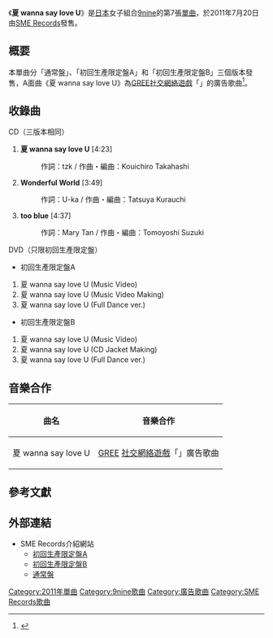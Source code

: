 {{Infobox Single 
| Name           = 夏 wanna say love U
| Artist         = [[9nine|9nine]]
| Album          = [[9nine_(專輯)|9nine]]
| Cover        = natsu wanna say love you.jpg
| Caption        = 初回生產限定盤A封面
| A-side         =
| B-side         = Wonderful World<br/>too blue
| Released       = 2011年7月20日
| Format         = [[單曲|單曲]]
| Recorded       = 
| Genre          = [[J-POP|J-POP]]
| Length         = 25分38秒
| Label          = [[SME_Records|SME Records]]
| Producer       = 
| Writer         = tzk<small>（作詞 #1）</small><br/>Kouichiro Takahashi<small>（作曲 #1）</small><br/>U-ka<small>（作詞 #2）</small><br/>Tatsuya Kurauchi<small>（作曲 #2）</small><br/>Mary Tan<small>（作詞 #3）</small><br/>Tomoyoshi Suzuki<small>（作曲 #3）</small>
| Reviews        =
| Chart position = *[[Oricon公信榜|Oricon公信榜]]：
**日榜第9名
**週榜第15名
| Certification  =
| Last single    = [[SHINING☆STAR|SHINING☆STAR]]<br/>（2011年）
| This single    = '''夏 wanna say love U'''<br/> （2011年）
| Next single    = [[滴答☆2NITE|滴答☆2NITE]]<br/>（2011年）
| Misc           =
}}
《'''夏 wanna say love U'''》是[[日本|日本]]女子組合[[9nine|9nine]]的第7張[[單曲|單曲]]，於2011年7月20日由[[SME_Records|SME Records]]發售。

== 概要 ==
本單曲分「通常盤」、「初回生產限定盤A」和「初回生產限定盤B」三個版本發售，A面曲《夏 wanna say love U》為[[GREE|GREE]][[社交網絡遊戲|社交網絡遊戲]]「{{link-ja|我是精明的經理|ボクは敏腕マネージャー}}」的廣告歌曲<ref>{{cite web|title=9nine新single「夏 wanna say love U」七月發售！|url=http://www.anisong.org/20110620-–-9nine新single「夏-wanna-say-love-u」七月發售！/|publisher=anisong|accessdate=2014-06-02|date=2011-06-20|archive-date=2014-06-02|archive-url=https://web.archive.org/web/20140602195530/http://www.anisong.org/20110620-%E2%80%93-9nine%E6%96%B0single%E3%80%8C%E5%A4%8F-wanna-say-love-u%E3%80%8D%E4%B8%83%E6%9C%88%E7%99%BC%E5%94%AE%EF%BC%81/|dead-url=no}}</ref>。

== 收錄曲 ==
; CD（三版本相同）
# '''夏 wanna say love U''' [4:23]
#: 作詞：tzk / 作曲・編曲：Kouichiro Takahashi
# '''Wonderful World''' [3:49]
#: 作詞：U-ka / 作曲・編曲：Tatsuya Kurauchi
# '''too blue''' [4:37]
#: 作詞：Mary Tan / 作曲・編曲：Tomoyoshi Suzuki

; DVD（只限初回生產限定盤）
* 初回生產限定盤A
# 夏 wanna say love U (Music Video)
# 夏 wanna say love U (Music Video Making)
# 夏 wanna say love U (Full Dance ver.)
* 初回生產限定盤B
# 夏 wanna say love U (Music Video)
# 夏 wanna say love U (CD Jacket Making)
# 夏 wanna say love U (Full Dance ver.)

== 音樂合作 ==
{| class="wikitable"
! 曲名 !! 音樂合作
|-
| 夏 wanna say love U||[[GREE|GREE]] [[社交網絡遊戲|社交網絡遊戲]]「{{link-ja|我是精明的經理|ボクは敏腕マネージャー}}」廣告歌曲 
|}

== 參考文獻 ==
{{reflist}}

== 外部連結 ==
* SME Records介紹網站
** [http://www.sonymusic.co.jp/Music/Arch/SMER/9nine/SECL-984 初回生產限定盤A] {{Wayback|url=http://www.sonymusic.co.jp/Music/Arch/SMER/9nine/SECL-984 |date=20140605054850 }}
** [http://www.sonymusic.co.jp/Music/Arch/SMER/9nine/SECL-986 初回生產限定盤B] {{Wayback|url=http://www.sonymusic.co.jp/Music/Arch/SMER/9nine/SECL-986 |date=20140607002919 }}
** [http://www.sonymusic.co.jp/Music/Arch/SMER/9nine/SECL-988 通常盤] {{Wayback|url=http://www.sonymusic.co.jp/Music/Arch/SMER/9nine/SECL-988 |date=20140605061403 }}

{{9nine}}

{{DEFAULTSORT:Natsu wanna say love you}}

[[Category:2011年單曲|Category:2011年單曲]]
[[Category:9nine歌曲|Category:9nine歌曲]]
[[Category:廣告歌曲|Category:廣告歌曲]]
[[Category:SME_Records歌曲|Category:SME Records歌曲]]